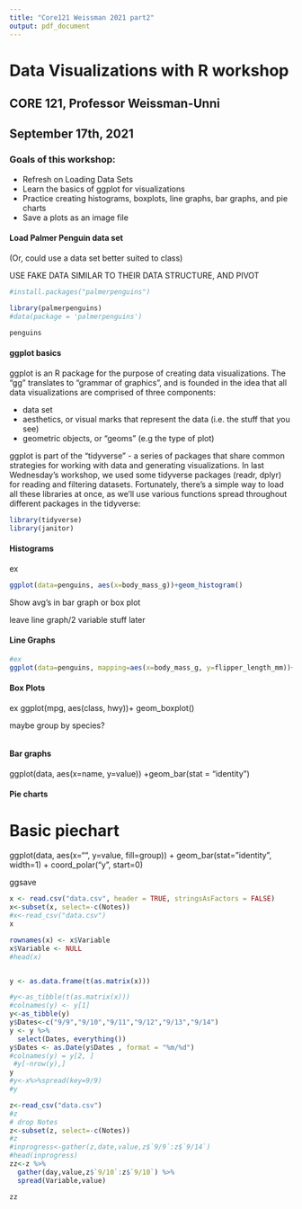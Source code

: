 ```yaml
---
title: "Core121 Weissman 2021 part2"
output: pdf_document
---
```



# Data Visualizations with R workshop
## CORE 121, Professor Weissman-Unni
## September 17th, 2021


### Goals of this workshop:

* Refresh on Loading Data Sets
* Learn the basics of ggplot for visualizations
* Practice creating histograms, boxplots, line graphs, bar graphs, and pie charts
* Save a plots as an image file



#### Load Palmer Penguin data set

(Or, could use a data set better suited to class)

USE FAKE DATA SIMILAR TO THEIR DATA STRUCTURE, AND PIVOT


```r
#install.packages("palmerpenguins")

library(palmerpenguins)
#data(package = 'palmerpenguins')

penguins


```



#### ggplot basics


ggplot is an R package for the purpose of creating data visualizations. The "gg" translates to "grammar of graphics", and is founded in the idea that all data visualizations are comprised of three components:

* data set
* aesthetics, or visual marks that represent the data (i.e. the stuff that you see)
* geometric objects, or "geoms" (e.g the type of plot)

ggplot is part of the "tidyverse" - a series of packages that share common strategies for working with data and generating visualizations. In last Wednesday's workshop, we used some tidyverse packages (readr, dplyr) for reading and filtering datasets. Fortunately, there's a simple way to load all these libraries at once, as we'll use various functions spread throughout different packages in the tidyverse:

```r
library(tidyverse)
library(janitor)
```


#### Histograms

ex

```r

ggplot(data=penguins, aes(x=body_mass_g))+geom_histogram()

```



Show avg's in bar graph or box plot


leave line graph/2 variable stuff later



#### Line Graphs


```r

#ex
ggplot(data=penguins, mapping=aes(x=body_mass_g, y=flipper_length_mm))+geom_line()

```








#### Box Plots


ex
ggplot(mpg, aes(class, hwy))+ geom_boxplot()

maybe group by species?

```r

```




#### Bar graphs

ggplot(data, aes(x=name, y=value)) +geom_bar(stat = "identity")





#### Pie charts

# Basic piechart
ggplot(data, aes(x="", y=value, fill=group)) +
  geom_bar(stat="identity", width=1) +
  coord_polar("y", start=0)




ggsave


```r
x <- read.csv("data.csv", header = TRUE, stringsAsFactors = FALSE)
x<-subset(x, select=-c(Notes))
#x<-read_csv("data.csv")
x

rownames(x) <- x$Variable
x$Variable <- NULL
#head(x)


y <- as.data.frame(t(as.matrix(x)))

#y<-as_tibble(t(as.matrix(x)))
#colnames(y) <- y[1]
y<-as_tibble(y)
y$Dates<-c("9/9","9/10","9/11","9/12","9/13","9/14")
y <- y %>%
  select(Dates, everything())
y$Dates <- as.Date(y$Dates , format = "%m/%d")
#colnames(y) = y[2, ]
 #y[-nrow(y),]
y
#y<-x%>%spread(key=9/9)
#y
```


```r
z<-read_csv("data.csv")
#z
# drop Notes
z<-subset(z, select=-c(Notes))
#z
#inprogress<-gather(z,date,value,z$`9/9`:z$`9/14`)
#head(inprogress)
zz<-z %>%
  gather(day,value,z$`9/10`:z$`9/10`) %>%
  spread(Variable,value)

zz
```



